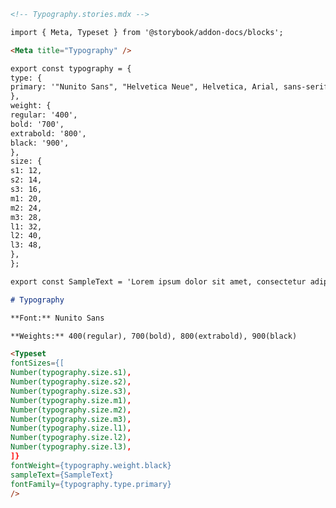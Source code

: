 ```md
<!-- Typography.stories.mdx -->

import { Meta, Typeset } from '@storybook/addon-docs/blocks';

<Meta title="Typography" />

export const typography = {
type: {
primary: '"Nunito Sans", "Helvetica Neue", Helvetica, Arial, sans-serif',
},
weight: {
regular: '400',
bold: '700',
extrabold: '800',
black: '900',
},
size: {
s1: 12,
s2: 14,
s3: 16,
m1: 20,
m2: 24,
m3: 28,
l1: 32,
l2: 40,
l3: 48,
},
};

export const SampleText = 'Lorem ipsum dolor sit amet, consectetur adipiscing elit.';

# Typography

**Font:** Nunito Sans

**Weights:** 400(regular), 700(bold), 800(extrabold), 900(black)

<Typeset
fontSizes={[
Number(typography.size.s1),
Number(typography.size.s2),
Number(typography.size.s3),
Number(typography.size.m1),
Number(typography.size.m2),
Number(typography.size.m3),
Number(typography.size.l1),
Number(typography.size.l2),
Number(typography.size.l3),
]}
fontWeight={typography.weight.black}
sampleText={SampleText}
fontFamily={typography.type.primary}
/>
```
